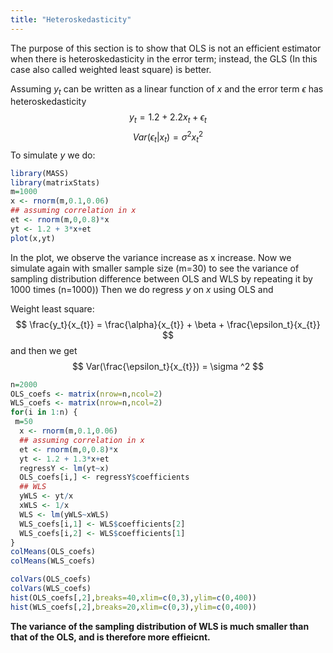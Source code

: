 ```yaml
---
title: "Heteroskedasticity"
---
```


The purpose of this section is to show that OLS is not an efficient estimator when there is heteroskedasticity in the error term; instead, the GLS (In this case also called weighted least square) is better.

Assuming $y_t$ can be written as a linear function of $x$ and the error term $\epsilon$ has heteroskedasticity
$$y_t = 1.2 + 2.2 x_{t}  + \epsilon_t $$
$$ Var(\epsilon_t | x_t) = \sigma^2 x_{t}^2 $$
To simulate $y$ we do:
```r
library(MASS)
library(matrixStats)
m=1000
x <- rnorm(m,0.1,0.06)
## assuming correlation in x
et <- rnorm(m,0,0.8)*x
yt <- 1.2 + 3*x+et
plot(x,yt)
```
     
In the plot, we observe the variance increase as x increase.
Now we simulate again with smaller sample size (m=30) to see the variance of sampling distribution difference between OLS and WLS by repeating it by 1000 times (n=1000))
Then we do regress $y$ on $x$ using OLS and

Weight least square:
$$ \frac{y_t}{x_{t}} = \frac{\alpha}{x_{t}}  + \beta + \frac{\epsilon_t}{x_{t}}  $$
and then we get $$ Var(\frac{\epsilon_t}{x_{t}}) = \sigma ^2 $$

```r
n=2000
OLS_coefs <- matrix(nrow=n,ncol=2)
WLS_coefs <- matrix(nrow=n,ncol=2)
for(i in 1:n) {
 m=50
  x <- rnorm(m,0.1,0.06)
  ## assuming correlation in x
  et <- rnorm(m,0,0.8)*x
  yt <- 1.2 + 1.3*x+et
  regressY <- lm(yt~x)
  OLS_coefs[i,] <- regressY$coefficients 
  ## WLS
  yWLS <- yt/x
  xWLS <- 1/x
  WLS <- lm(yWLS~xWLS)
  WLS_coefs[i,1] <- WLS$coefficients[2]
  WLS_coefs[i,2] <- WLS$coefficients[1]
}
colMeans(OLS_coefs)
colMeans(WLS_coefs)
```


```r
colVars(OLS_coefs)
colVars(WLS_coefs)
hist(OLS_coefs[,2],breaks=40,xlim=c(0,3),ylim=c(0,400))
hist(WLS_coefs[,2],breaks=20,xlim=c(0,3),ylim=c(0,400))
```
    

**The variance of the sampling distribution of WLS is much smaller than that of the OLS, and is therefore more effieicnt.**



